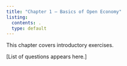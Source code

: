 ```yaml
---
title: "Chapter 1 – Basics of Open Economy"
listing:
  contents: .
  type: default
---
```


This chapter covers introductory exercises.

[List of questions appears here.]